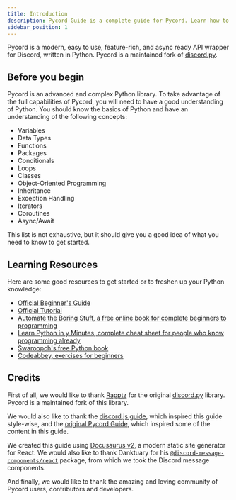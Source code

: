 ```yaml
---
title: Introduction
description: Pycord Guide is a complete guide for Pycord. Learn how to create Discord Bots today!
sidebar_position: 1
---
```


Pycord is a modern, easy to use, feature-rich, and async ready API wrapper for Discord, written in Python. Pycord is a maintained fork of [discord.py](https://github.com/Rapptz/discord.py).

## Before you begin

Pycord is an advanced and complex Python library. To take advantage of the full capabilities of Pycord, you will need to have a good understanding of Python. You should know the basics of Python and have an understanding of the following concepts:

*   Variables
*   Data Types
*   Functions
*   Packages
*   Conditionals
*   Loops
*   Classes
*   Object-Oriented Programming
*   Inheritance
*   Exception Handling
*   Iterators
*   Coroutines
*   Async/Await

This list is not exhaustive, but it should give you a good idea of what you need to know to get started.

## Learning Resources

Here are some good resources to get started or to freshen up your Python knowledge:

*   [Official Beginner's Guide](https://wiki.python.org/moin/BeginnersGuide)
*   [Official Tutorial](https://docs.python.org/3/tutorial/)
*   [Automate the Boring Stuff, a free online book for complete beginners to programming](https://automatetheboringstuff.com/)
*   [Learn Python in y Minutes, complete cheat sheet for people who know programming already](https://learnxinyminutes.com/docs/python3/)
*   [Swaroopch's free Python book](http://python.swaroopch.com/)
*   [Codeabbey, exercises for beginners](http://www.codeabbey.com/)

## Credits

First of all, we would like to thank [Rapptz](https://github.com/Rapptz) for the original [discord.py](https://pypi.org/project/discord.py) library. Pycord is a maintained fork of this library.

We would also like to thank the [discord.js guide](https://discordjs.guide), which inspired this guide style-wise, and the [original Pycord Guide](https://namantech.me/pycord), which inspired some of the content in this guide.

We created this guide using [Docusaurus v2](https://docusaurus.io), a modern static site generator for React. We would also like to thank Danktuary for his [`@discord-message-components/react`](https://www.npmjs.com/package/@discord-message-components/react) package, from which we took the Discord message components.

And finally, we would like to thank the amazing and loving community of Pycord users, contributors and developers.
